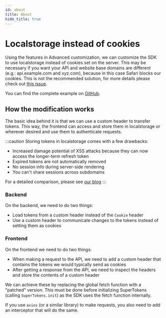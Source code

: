 ```yaml
---
id: about
title: About
hide_title: true
---
```


<!-- COPY DOCS -->
<!-- ./session/advanced-customizations/examples/localstorage/about.mdx -->

# Localstorage instead of cookies

Using the features in Advanced customization, we can customize the SDK to use localstorage instead of cookies set on the server. 
This may be necessary if you want your API and website base domains are different (e.g.: api.example.com and xyz.com), because
in this case Safari blocks our cookies. This is not the recommended solution, for more details please check out [this issue](https://github.com/supertokens/supertokens-core/issues/280).

You can find the complete example on [GitHub](https://github.com/supertokens/supertokens-auth-react/tree/master/examples/with-localstorage).

## How the modification works

The basic idea behind it is that we can use a custom header to transfer tokens. This way, the frontend can access and 
store them in localstorage or wherever desired and use them to authenticate requests.

:::caution
Storing tokens in localstorage comes with a few drawbacks:

-   Increased damage potential of XSS attacks because they can now access the longer-term refresh token
-   Expired tokens are not automatically removed
-   No session info during server-side rendering
-   You can't share sessions across subdomains

For a detailed comparison, please see [our blog](https://supertokens.io/blog/cookies-vs-localstorage-for-sessions-everything-you-need-to-know)
:::

### Backend

On the backend, we need to do two things:
- Load tokens from a custom header instead of the `Cookie` header
- Use a custom header to communicate changes to the tokens instead of setting them as cookies

### Frontend

On the frontend we need to do two things:

-   When making a request to the API, we need to add a custom header that contains the tokens we would typically send as cookies
-   After getting a response from the API, we need to inspect the headers and store the contents of a custom header

We can achieve these by replacing the global fetch function with a "patched" version. This must be done before initializing SuperTokens (calling `SuperTokens.init`) as the SDK uses the fetch function internally.

If you use `axios` (or a similar library) to make requests, you also need to add an interceptor that will do the same.
<!-- COPY DOCS -->